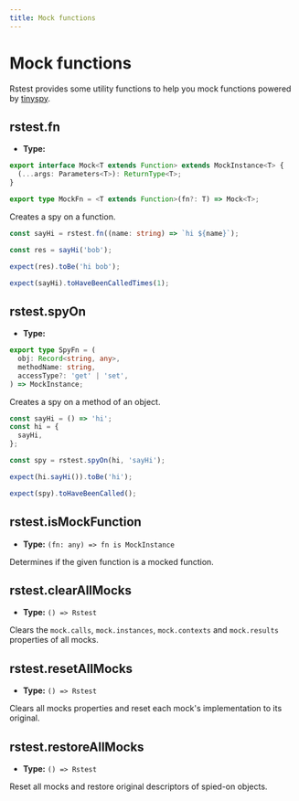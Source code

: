 ```yaml
---
title: Mock functions
---
```


# Mock functions

Rstest provides some utility functions to help you mock functions powered by [tinyspy](https://github.com/tinylibs/tinyspy).

## rstest.fn

- **Type:**

```ts
export interface Mock<T extends Function> extends MockInstance<T> {
  (...args: Parameters<T>): ReturnType<T>;
}

export type MockFn = <T extends Function>(fn?: T) => Mock<T>;
```

Creates a spy on a function.

```ts
const sayHi = rstest.fn((name: string) => `hi ${name}`);

const res = sayHi('bob');

expect(res).toBe('hi bob');

expect(sayHi).toHaveBeenCalledTimes(1);
```

## rstest.spyOn

- **Type:**

```ts
export type SpyFn = (
  obj: Record<string, any>,
  methodName: string,
  accessType?: 'get' | 'set',
) => MockInstance;
```

Creates a spy on a method of an object.

```ts
const sayHi = () => 'hi';
const hi = {
  sayHi,
};

const spy = rstest.spyOn(hi, 'sayHi');

expect(hi.sayHi()).toBe('hi');

expect(spy).toHaveBeenCalled();
```

## rstest.isMockFunction

- **Type:** `(fn: any) => fn is MockInstance`

Determines if the given function is a mocked function.

## rstest.clearAllMocks

- **Type:** `() => Rstest`

Clears the `mock.calls`, `mock.instances`, `mock.contexts` and `mock.results` properties of all mocks.

## rstest.resetAllMocks

- **Type:** `() => Rstest`

Clears all mocks properties and reset each mock's implementation to its original.

## rstest.restoreAllMocks

- **Type:** `() => Rstest`

Reset all mocks and restore original descriptors of spied-on objects.
